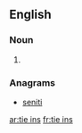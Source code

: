 ==English==

===Noun===
{{head|en|plural}}

# {{plural of|tie in|lang=en}}

===Anagrams===
* [[seniti#English|seniti]]

[[ar:tie ins]]
[[fr:tie ins]]